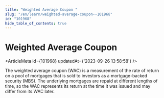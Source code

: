 ```yaml
---
title: "Weighted Average Coupon "
slug: "/en/learn/weighted-average-coupon--101968"
id: "101968"
hide_table_of_contents: true
---
```



# Weighted Average Coupon 

<ArticleMeta id={101968} updatedAt={'2023-09-26 13:58:58'} />
<div className='border-solid border-b border-t-0 my-4 border-[var(--ifm-color-gray-300)]' />

The weighted average coupon (WAC) is a measurement of the rate of return on a pool of mortgages that is sold to investors as a mortgage-backed security (MBS). The underlying mortgages are repaid at different lengths of time, so the WAC represents its return at the time it was issued and may differ from its WAC later.
